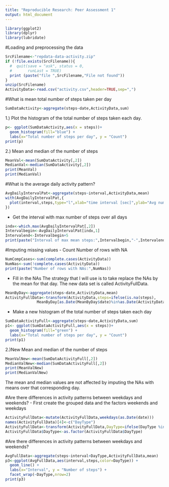 ```yaml
---
title: "Reproducible Research: Peer Assessment 1"
output: html_document
---
```



```r
library(ggplot2)
library(dplyr)
library(lubridate)
```

#Loading and preprocessing the data

```r
SrcFilename<-"repdata-data-activity.zip"
if (!file.exists(SrcFilename)){
  #  quit(save = "ask", status = 0,
  #       runLast = TRUE)
  print (paste("file ",SrcFilename,"File not found"))
}
unzip(SrcFilename)
ActivityData<-read.csv("activity.csv",header=TRUE,sep=",")
```

#What is mean total number of steps taken per day

```r
SumDataActivity<-aggregate(steps~date,ActivityData,sum)
```

1.) Plot the histogram of the total number of steps taken each day.

```r
p<- ggplot(SumDataActivity,aes(x = steps))+ 
  geom_histogram(fill="blue") +
  labs(x="Total number of steps per day", y = "Count")
print(p)
```

2.) Mean and median of the number of steps
``` r
MeanVal<-mean(SumDataActivity[,2])
MedianVal<-median(SumDataActivity[,2])
print(MeanVal)
print(MedianVal)
```

#What is the average daily activity pattern?

```r
AvgDailyIntervalPat<-aggregate(steps~interval,ActivityData,mean)
with(AvgDailyIntervalPat,{ 
  plot(interval,steps,type="l",xlab="time interval [sec]",ylab="Avg number of steps",lwd="2",main="Average activity",col="red") 
})
```

- Get the interval with max number of steps over all days

```r
indx<-which.max(AvgDailyIntervalPat[,2])
Intervalbegin<-AvgDailyIntervalPat[indx,1]
Intervalend<-Intervalbegin+5
print(paste("Interval of max mean steps:",Intervalbegin,"-",Intervalend))
```

#Imputing missing values
- Count Number of rows with NA

```r
NumCompCases<-sum(complete.cases(ActivityData))
NumNas<-sum(!complete.cases(ActivityData))
print(paste("Number of rows with NAs:",NumNas))
```

- Fill in the NAs
The strategy that I will use is to take replace the NAs by the mean for that day.
The new data set is called ActivityFullData.

```r
MeanByDay<-aggregate(steps~date,ActivityData,mean)
ActivityFullData<-transform(ActivityData,steps=ifelse(is.na(steps),
              MeanByDay[as.Date(MeanByDay$date)%in%as.Date(ActivityData$date),2],steps))
```

- Make a new histogram  of the total number of steps taken each day
```r
SumDataActivityFull<-aggregate(steps~date,ActivityData,sum)
p1<- ggplot(SumDataActivityFull,aes(x = steps))+ 
  geom_histogram(fill="green") +
  labs(x="Total number of steps per day", y = "Count")
print(p1)
```

2.)New Mean and median of the number of steps

``` r
MeanValNew<-mean(SumDataActivityFull[,2])
MedianValNew<-median(SumDataActivityFull[,2])
print(MeanValNew)
print(MedianValNew)
```

The mean and median values are not affected by imputing the NAs with 
means over that corresponding day.

#Are there differences in activity patterns between weekdays and weekends?
- First create the grouped data and the factors weekends and weekdays

```r
ActivityFullData<-mutate(ActivityFullData,weekdays(as.Date(date)))
names(ActivityFullData)[4]<-c("DayType")
ActivityFullData<-transform(ActivityFullData,DayType=ifelse(DayType %in% c("Saturday","Sunday"),"weekend","weekday"))
ActivityFullData$DayType<-as.factor(ActivityFullData$DayType)
```

#Are there differences in activity patterns between weekdays and weekends?

```r
AvgFullData<-aggregate(steps~interval+DayType,ActivityFullData,mean)
p3<-ggplot(AvgFullData,aes(interval,steps,color=DayType)) +
  geom_line() +
  labs(x="Interval", y = "Number of steps") +
  facet_wrap(~DayType,nrow=2)
print(p3)
```

